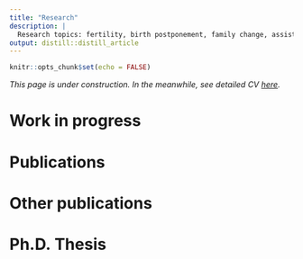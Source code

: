 ```yaml
---
title: "Research"
description: |
  Research topics: fertility, birth postponement, family change, assisted reproduction
output: distill::distill_article
---
```


```r
knitr::opts_chunk$set(echo = FALSE)
```



*This page is under construction. In the meanwhile, see detailed CV [here](CV_Compans_MC.pdf).*

# Work in progress

# Publications

# Other publications

# Ph.D. Thesis 



